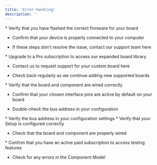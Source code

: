 ```yaml
---
title: 'Error handling'
description: ''
---
```


<Card title="Device is not connecting" icon="plug" color="red">
  * Verify that you have flashed the correct firmware for your board

  * Confirm that your device is properly connected to your computer

  * If these steps don't resolve the issue, contact our support team here
</Card>

<Card title="My board is not in the list" icon="list" color="red">
  * Upgrade to a Pro subscription to access our expanded board library

  * Contact us to request support for your custom board here

  * Check back regularly as we continue adding new supported boards
</Card>

<Card title="Devboard connected, but bus connection failed" icon="microchip" color="red">
  * Verify that the board and component are wired correctly

  * Confirm that your chosen interface pins are active by default on your board

  * Double-check the bus address in your configuration
</Card>

<Card title="Device address is not found" icon="microchip" color="red">
  * Verify the bus address in your configuration settings
</Card>

<Card title="Device connected, but no data is being received" icon="code" color="red">
  * Verify that your Setup is configured correctly

  * Check that the board and component are properly wired
</Card>

<Card title="System failed to read registers" icon="bolt" color="red" />

<Card title="&#x22;Generate testing&#x22; button is not working" icon="bolt" color="red">
  * Confirm that you have an active paid subscription to access testing features

  * Check for any errors in the Component Model
</Card>

<Card title="Error: ”There was a problem with the fetch operation”" icon="bolt" color="red">

</Card>